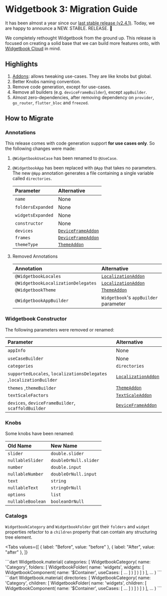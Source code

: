 # Widgetbook 3: Migration Guide

It has been almost a year since our [last stable release (v2.4.1)](https://pub.dev/packages/widgetbook/versions/2.4.1). Today, we are happy to announce a NEW. STABLE. RELEASE. 🎉

We completely rethought Widgetbook from the ground up. This release is focused on creating a solid base that we can build more features onto, with [Widgetbook Cloud](/widgetbook-cloud/overview) in mind.

## Highlights

1. [Addons](/addons/overview): allows tweaking use-cases. They are like knobs but global.
1. Better Knobs naming convention.
1. Remove code generation, except for use-cases.
1. Remove all builders (e.g. `deviceFrameBuilder`), except `appBuilder`.
1. Almost zero-dependencies, after removing dependency on `provider`, `go_router`, `flutter_bloc` and `freezed`.

## How to Migrate

### Annotations

This release comes with code generation support **for use cases only**. So the following changes were made:

1. `@WidgetbookUseCase` has been renamed to `@UseCase`.
1. `@WidgetbookApp` has been replaced with `@App` that takes no parameters. The new `@App` annotation generates a file containing a single variable called `directories`.

   | Parameter         | Alternative                                      |
   | :---------------- | :----------------------------------------------- |
   | `name`            | None                                             |
   | `foldersExpanded` | None                                             |
   | `widgetsExpanded` | None                                             |
   | `constructor`     | None                                             |
   | `devices`         | [`DeviceFrameAddon`](/addons/device-frame-addon) |
   | `frames`          | [`DeviceFrameAddon`](/addons/device-frame-addon) |
   | `themeType`       | [`ThemeAddon`](/addons/theme-addon)              |

1. Removed Annotations

   | Annotation                         | Alternative                                       |
   | :--------------------------------- | :------------------------------------------------ |
   | `@WidgetbookLocales`               | [`LocalizationAddon`](/addons/localization-addon) |
   | `@WidgetbookLocalizationDelegates` | [`LocalizationAddon`](/addons/localization-addon) |
   | `@WidgetbookTheme`                 | [`ThemeAddon`](/addons/theme-addon)               |
   | `@WidgetbookAppBuilder`            | `Widgetbook`'s `appBuilder` parameter             |

### Widgetbook Constructor

The following parameters were removed or renamed:

| Parameter                                                           | Alternative                                       |
| :------------------------------------------------------------------ | :------------------------------------------------ |
| `appInfo`                                                           | None                                              |
| `useCaseBuilder`                                                    | None                                              |
| `categories`                                                        | `directories`                                     |
| `supportedLocales`, `localizationsDelegates` ,`localizationBuilder` | [`LocalizationAddon`](/addons/localization-addon) |
| `themes` ,`themeBuilder`                                            | [`ThemeAddon`](/addons/theme-addon)               |
| `textScaleFactors`                                                  | [`TextScaleAddon`](/addons/text-scale-addon)      |
| `devices`, `deviceFrameBuilder`, `scaffoldBuilder`                  | [`DeviceFrameAddon`](/addons/device-frame-addon)  |

### Knobs

Some knobs have been renamed:

| Old Name          | New Name              |
| :---------------- | :-------------------- |
| `slider`          | `double.slider`       |
| `nullableSlider`  | `doubleOrNull.slider` |
| `number`          | `double.input`        |
| `nullableNumber`  | `doubleOrNull.input`  |
| `text`            | `string`              |
| `nullableText`    | `stringOrNull`        |
| `options`         | `list`                |
| `nullableBoolean` | `booleanOrNull`       |

### Catalogs

`WidgetbookCategory` and `WidgetbookFolder` got their `folders` and `widget` properties refactor to a `children` property that can contain any structuring tree element.

<Tabs
  values={[
    { label: "Before", value: "before" },
    { label: "After", value: "after" },
  ]}
>
  <TabItem value="before">
    ```dart
    Widgetbook.material(
      categories: [
        WidgetbookCategory(
          name: 'Category',
          folders: [
            WidgetbookFolder(
              name: 'widgets',
              widgets: [
                WidgetbookComponent(
                  name: '$Container',
                  useCases: [ ... ]
                )
              ]
            )
          ]
        )
      ],
      ...
    )
    ```
  </TabItem>
  <TabItem value="after">
    ```dart
    Widgetbook.material(
      directories: [
        WidgetbookCategory(
          name: 'Category',
          children: [
            WidgetbookFolder(
              name: 'widgets',
              children: [
                WidgetbookComponent(
                  name: '$Container',
                  useCases: [ ... ]
                )
              ]
            )
          ]
        )
      ],
      ...
    )
    ```

  </TabItem>
</Tabs>
